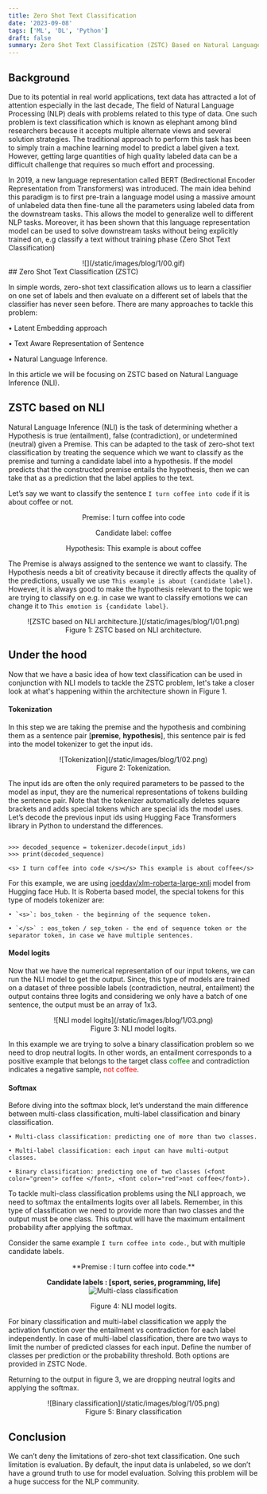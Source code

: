 ```yaml
---
title: Zero Shot Text Classification
date: '2023-09-08'
tags: ['ML', 'DL', 'Python']
draft: false
summary: Zero Shot Text Classification (ZSTC) Based on Natural Language Inference (NLI).
---
```


## Background

Due to its potential in real world applications, text data has attracted a lot of attention especially in the last decade, The field of Natural Language Processing (NLP) deals with problems related to this type of data. One such problem is text classification which is known as elephant among blind researchers because it accepts multiple alternate views and several solution strategies.
The traditional approach to perform this task has been to simply train a machine learning model  to predict a label given a text. However, getting large quantities of high quality labeled data can be a difficult challenge that requires so much effort and processing.

In 2019, a new language representation called BERT (Bedirectional Encoder Representation from Transformers) was introduced. The main idea behind this paradigm is to first pre-train a language model using a massive amount of unlabeled data then fine-tune all the parameters using labeled data from the downstream tasks. This allows the model to generalize well to different NLP tasks. Moreover, it has been shown that this language representation model can be used to solve downstream tasks without being explicitly trained on, e.g classify a text without training phase (Zero Shot Text Classification)

<div align="center">
![](/static/images/blog/1/00.gif)
</div>
## Zero Shot Text Classification (ZSTC)

In simple words, zero-shot text classification allows us to learn a classifier on one set of labels and then evaluate on a different set of labels that the classifier has never seen before. There are many approaches to tackle this problem: 

 • Latent Embedding approach

 • Text Aware Representation of Sentence

 • Natural Language Inference.

In this article we will be focusing on ZSTC based on Natural Language Inference (NLI).

## ZSTC based on NLI
Natural Language Inference (NLI) is the task of determining whether a Hypothesis is true (entailment), false (contradiction), or undetermined (neutral) given a Premise. This can be adapted to the task of zero-shot text classification by treating the sequence which we want to classify as the premise and turning a candidate label into a hypothesis. If the model predicts that the constructed premise entails the hypothesis, then we can take that as a prediction that the label applies to the text. 

Let’s say we want to classify the sentence `I turn coffee into code` if it is about coffee or not.

<div align="center">
Premise: I turn coffee into code

Candidate label: coffee

Hypothesis: This example is about coffee
</div>

The Premise is always assigned to the sentence we want to classify. The Hypothesis needs a bit of creativity because it directly affects the quality of the predictions, usually we use `This example is about {candidate label}`. However, it is always good to make the hypothesis relevant to the topic we are trying to classify on e.g. in case we want to classify emotions we can change it to `This emotion is {candidate label}`. 
<div align="center">
![ZSTC based on NLI architecture.](/static/images/blog/1/01.png)
<figcaption> Figure 1: ZSTC based on NLI architecture.</figcaption>
</div>

## Under the hood

Now that we have a basic idea of how text classification can be used in conjunction with NLI models to tackle the ZSTC problem, let's take a closer look at what's happening within the architecture shown in Figure 1.

#### Tokenization

In this step we are taking the premise and the hypothesis and combining them as a sentence pair [**premise**, **hypothesis**], this sentence pair is fed into the model tokenizer to get the input ids.

<div align="center">
![Tokenization](/static/images/blog/1/02.png)
<figcaption> Figure 2: Tokenization.</figcaption>
</div>

The input ids are often the only required parameters to be passed to the model as input, they are the numerical representations of tokens building the sentence pair. Note that the tokenizer automatically deletes square brackets and adds special tokens which are special ids the model uses.				
Let’s decode the previous input ids using Hugging Face Transformers library in Python to understand the differences.

```shell

>>> decoded_sequence = tokenizer.decode(input_ids)
>>> print(decoded_sequence)

<s> I turn coffee into code </s></s> This example is about coffee</s>
```

For this example, we are using [joeddav/xlm-roberta-large-xnli](https://huggingface.co/joeddav/xlm-roberta-large-xnli) model from Hugging face Hub. It is Roberta based model, the special tokens for this type of models tokenizer are:	
 
    • `<s>`: bos_token - the beginning of the sequence token.	

    • `</s>` : eos_token / sep_token - the end of sequence token or the separator token, in case we have multiple sentences.

####  Model logits 

Now that we have the numerical representation of our input tokens, we can run the NLI model to get the output. Since, this type of models are trained on a dataset of three possible labels (contradiction, neutral, entailment) the output contains three logits and considering we only have a batch of one sentence, the output must be an array of 1x3.

<div align="center">
![NLI model logits](/static/images/blog/1/03.png)
<figcaption> Figure 3: NLI model logits.</figcaption>
</div>


In this example we are trying to solve a binary classification problem so we need to drop neutral logits. In other words, an entailment corresponds to a positive example that belongs to the target class <font color="green"> coffee </font> and contradiction indicates a negative sample, <font color="red">not coffee</font>.

#### Softmax
Before diving into the softmax block, let’s understand the main difference between	multi-class classification, multi-label classification and binary classification.

    • Multi-class classification: predicting one of more than two classes.

    • Multi-label classification: each input can have multi-output classes.

    • Binary classification: predicting one of two classes (<font color="green"> coffee </font>, <font color="red">not coffee</font>). 


To tackle multi-class classification problems using the NLI approach, we need to softmax the entailments logits over all labels. Remember, in this type of classification we need to provide more than two classes and the output must be one class. This output will have the maximum entailment probability after applying the softmax.

Consider the same example `I turn coffee into code.`, but with multiple candidate labels.


<div align='center'>
**Premise : I turn coffee into code.**

**Candidate labels : [sport, series, programming, life]**
![Multi-class classification](/static/images/blog/1/04.png)
<figcaption> Figure 4: NLI model logits.</figcaption>
</div>

For binary classification and multi-label classification we apply the activation function over the entailment vs contradiction for each label independently. In case of multi-label classification, there are two ways to limit the number of predicted classes for each input. Define the number of classes per prediction or the probability threshold. Both options are provided in ZSTC Node.

Returning to the output in figure 3, we are dropping neutral logits and applying the softmax. 

<div align='center'>
![Binary classification](/static/images/blog/1/05.png)
<figcaption> Figure 5: Binary classification</figcaption>
</div>

## Conclusion
We can’t deny the limitations of zero-shot text classification. One such limitation is evaluation. By default, the input data is unlabeled, so we don’t have a ground truth to use for model evaluation. Solving this problem will be a huge success for the NLP community.